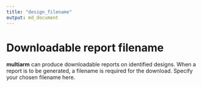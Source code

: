 ```yaml
---
title: "design_filename"
output: md_document
---
```


# Downloadable report filename

__multiarm__ can produce downloadable reports on identified designs.
When a report is to be generated, a filename is required for the download.
Specify your chosen filename here.
